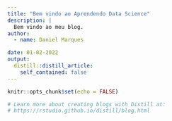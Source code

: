 ```yaml
---
title: "Bem vindo ao Aprendendo Data Science"
description: |
  Bem vindo ao meu blog.
author:
  - name: Daniel Marques

date: 01-02-2022
output:
  distill::distill_article:
    self_contained: false
---
```


```r
knitr::opts_chunk$set(echo = FALSE)

# Learn more about creating blogs with Distill at:
# https://rstudio.github.io/distill/blog.html

```



